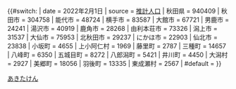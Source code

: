 <includeonly>{{#switch:{{{1}}}
| date       = 2022年2月1日
| source     = [[推計人口]]
| 秋田県     =  940409
| 秋田市     =  304758
| 能代市     =   48724
| 横手市     =   83587
| 大館市     =   67721
| 男鹿市     =   24241
| 湯沢市     =   40919
| 鹿角市     =   28268
| 由利本荘市 =   73326
| 潟上市     =   31537
| 大仙市     =   75953
| 北秋田市   =   29237
| にかほ市   =   22903
| 仙北市     =   23838
| 小坂町     =    4655
| 上小阿仁村 =    1969
| 藤里町     =    2787
| 三種町     =   14657
| 八峰町     =    6350
| 五城目町   =    8272
| 八郎潟町   =    5421
| 井川町     =    4450
| 大潟村     =    2927
| 美郷町     =   18056
| 羽後町     =   13335
| 東成瀬村   =    2567
| #default   = {{error|錯誤}}
}}</includeonly><noinclude>{{Documentation|Template:自治體人口/doc}}
[[Category:都道府縣自治體人口模板|あきたけん]]
</noinclude>